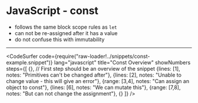 
# JavaScript - const

- follows the same block scope rules as `let`
- can not be re-assigned after it has a value
- do not confuse this with immutability

---
<CodeSurfer
  code={require("raw-loader!../snippets/const-example.snippet")}
  lang="javascript"
  title="Const Overview"
  showNumbers
  steps={[
    {}, // First step should be an overview of the snippet
    {lines: [1], notes: "Primitives can't be changed after"},
    {lines: [2], notes: "Unable to change value - this will give an error"},
    {range: [3,4], notes: "Can assign an object to const"},
    {lines: [6], notes: "We can mutate this"},
    {range: [7,8], notes: "But can not change the assignment"},
    {}
  ]}
/>